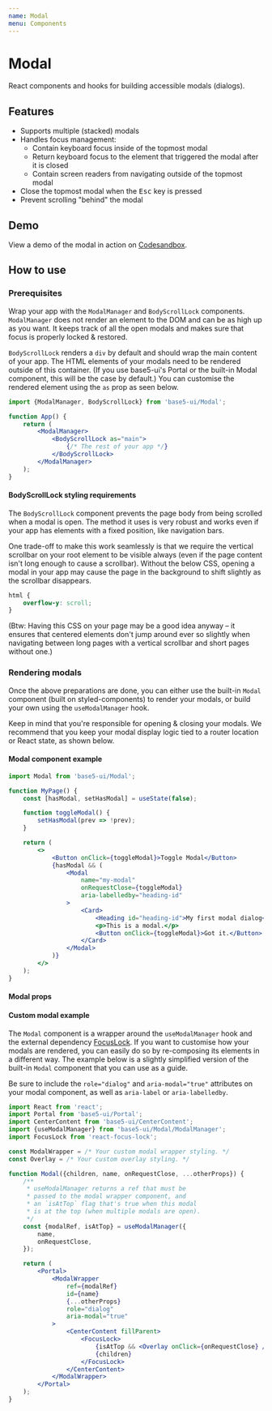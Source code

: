```yaml
---
name: Modal
menu: Components
---
```




# Modal

React components and hooks for building accessible modals (dialogs).

## Features

-   Supports multiple (stacked) modals
-   Handles focus management:
    -   Contain keyboard focus inside of the topmost modal
    -   Return keyboard focus to the element that triggered the modal after it is closed
    -   Contain screen readers from navigating outside of the topmost modal
-   Close the topmost modal when the <kbd>Esc</kbd> key is pressed
-   Prevent scrolling "behind" the modal

## Demo

View a demo of the modal in action on [Codesandbox](https://codesandbox.io/s/base5-ui-modal-example-hdjk9?file=/src/App.js).

## How to use

### Prerequisites

Wrap your app with the `ModalManager` and `BodyScrollLock` components. `ModalManager` does not render an element to the DOM and can be as high up as you want. It keeps track of all the open modals and makes sure that focus is properly locked & restored.

`BodyScrollLock` renders a `div` by default and should wrap the main content of your app. The HTML elements of your modals need to be rendered outside of this container. (If you use base5-ui's Portal or the built-in Modal component, this will be the case by default.) You can customise the rendered element using the `as` prop as seen below.

```jsx
import {ModalManager, BodyScrollLock} from 'base5-ui/Modal';

function App() {
	return (
		<ModalManager>
			<BodyScrollLock as="main">
				{/* The rest of your app */}
			</BodyScrollLock>
		</ModalManager>
	);
}
```

#### BodyScrollLock styling requirements

The `BodyScrollLock` component prevents the page body from being scrolled when a modal is open. The method it uses is very robust and works even if your app has elements with a fixed position, like navigation bars.

One trade-off to make this work seamlessly is that we require the vertical scrollbar on your root element to be visible always (even if the page content isn't long enough to cause a scrollbar). Without the below CSS, opening a modal in your app may cause the page in the background to shift slightly as the scrollbar disappears.

```css
html {
	overflow-y: scroll;
}
```

(Btw: Having this CSS on your page may be a good idea anyway – it ensures that centered elements don't jump around ever so slightly when navigating between long pages with a vertical scrollbar and short pages without one.)

### Rendering modals

Once the above preparations are done, you can either use the built-in `Modal` component (built on styled-components) to render your modals, or build your own using the `useModalManager` hook.

Keep in mind that you're responsible for opening & closing your modals. We recommend that you keep your modal display logic tied to a router location or React state, as shown below.

#### Modal component example

```jsx
import Modal from 'base5-ui/Modal';

function MyPage() {
	const [hasModal, setHasModal] = useState(false);

	function toggleModal() {
		setHasModal(prev => !prev);
	}

	return (
		<>
			<Button onClick={toggleModal}>Toggle Modal</Button>
			{hasModal && (
				<Modal
					name="my-modal"
					onRequestClose={toggleModal}
					aria-labelledby="heading-id"
				>
					<Card>
						<Heading id="heading-id">My first modal dialog</Heading>
						<p>This is a modal.</p>
						<Button onClick={toggleModal}>Got it.</Button>
					</Card>
				</Modal>
			)}
		</>
	);
}
```

#### Modal props

<Props of={Modal} />

#### Custom modal example

The `Modal` component is a wrapper around the `useModalManager` hook and the external dependency [FocusLock](https://github.com/theKashey/react-focus-lock). If you want to customise how your modals are rendered, you can easily do so by re-composing its elements in a different way. The example below is a slightly simplified version of the built-in `Modal` component that you can use as a guide.

Be sure to include the `role="dialog"` and `aria-modal="true"` attributes on your modal component, as well as `aria-label` or `aria-labelledby`.

```jsx
import React from 'react';
import Portal from 'base5-ui/Portal';
import CenterContent from 'base5-ui/CenterContent';
import {useModalManager} from 'base5-ui/Modal/ModalManager';
import FocusLock from 'react-focus-lock';

const ModalWrapper = /* Your custom modal wrapper styling. */
const Overlay = /* Your custom overlay styling. */

function Modal({children, name, onRequestClose, ...otherProps}) {
	/**
	 * useModalManager returns a ref that must be
	 * passed to the modal wrapper component, and
	 * an `isAtTop` flag that's true when this modal
	 * is at the top (when multiple modals are open).
	 */
	const {modalRef, isAtTop} = useModalManager({
		name,
		onRequestClose,
	});

	return (
		<Portal>
			<ModalWrapper
				ref={modalRef}
				id={name}
				{...otherProps}
				role="dialog"
				aria-modal="true"
			>
				<CenterContent fillParent>
					<FocusLock>
						{isAtTop && <Overlay onClick={onRequestClose} />}
						{children}
					</FocusLock>
				</CenterContent>
			</ModalWrapper>
		</Portal>
	);
}
```
